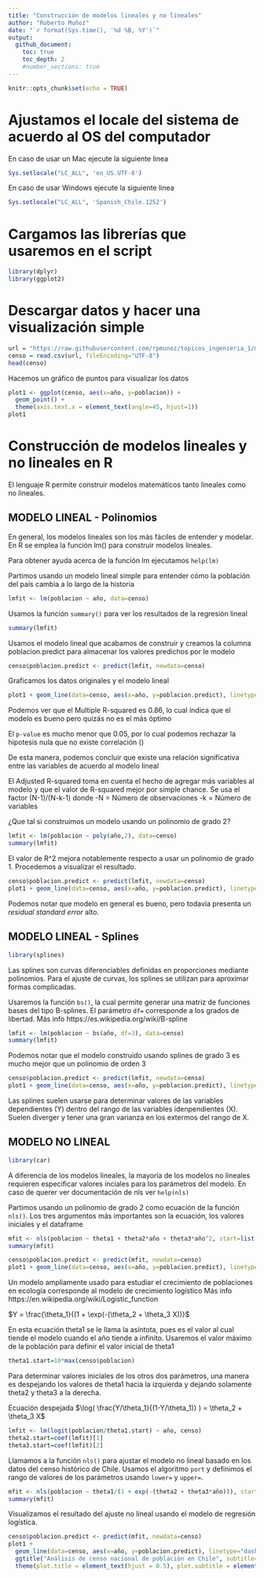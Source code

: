 ```yaml
---
title: "Construcción de modelos lineales y no lineales"
author: "Roberto Muñoz"
date: "`r format(Sys.time(), '%d %B, %Y')`"
output:
  github_document:
    toc: true
    toc_depth: 2
    #number_sections: true
---
```


```r
knitr::opts_chunk$set(echo = TRUE)
```

# Ajustamos el locale del sistema de acuerdo al OS del computador
En caso de usar un Mac ejecute la siguiente linea
```r
Sys.setlocale("LC_ALL", 'en_US.UTF-8')
```

En caso de usar Windows ejecute la siguiente linea
```r
Sys.setlocale("LC_ALL", 'Spanish_Chile.1252')
```

# Cargamos las librerías que usaremos en el script
```r
library(dplyr)
library(ggplot2)
```

# Descargar datos y hacer una visualización simple

```r
url = "https://raw.githubusercontent.com/rpmunoz/topicos_ingenieria_1/master/clase_7/data/censo_chile.csv"
censo = read.csv(url, fileEncoding="UTF-8")
head(censo)
```

Hacemos un gráfico de puntos para visualizar los datos
```r
plot1 <- ggplot(censo, aes(x=año, y=poblacion)) +
  geom_point() +
  theme(axis.text.x = element_text(angle=45, hjust=1))
plot1
```

# Construcción de modelos lineales y no lineales en R

El lenguaje R permite construir modelos matemáticos tanto lineales como no lineales.

## MODELO LINEAL - Polinomios

En general, los modelos lineales son los más fáciles de entender y modelar. En R se emplea la función lm() para construir modelos lineales.

Para obtener ayuda acerca de la función lm ejecutamos `help(lm)`

Partimos usando un modelo lineal simple para entender cómo la población del país cambia a lo largo de la historia
```r
lmfit <- lm(poblacion ~ año, data=censo)
```

Usamos la función `summary()` para ver los resultados de la regresión lineal
```r
summary(lmfit)
```

Usamos el modelo lineal que acabamos de construir y creamos la columna poblacion.predict para almacenar los valores predichos por le modelo
```r
censo$poblacion.predict <- predict(lmfit, newdata=censo)
```

Graficamos los datos originales y el modelo lineal
```r
plot1 + geom_line(data=censo, aes(x=año, y=poblacion.predict), linetype="dashed", color="red")
```

Podemos ver que el Multiple R-squared es 0.86, lo cual indica que el modelo es bueno pero quizás no es el más óptimo

El `p-value` es mucho menor que 0.05, por lo cual podemos rechazar la hipotesis nula que no existe correlación (\beta=0)

De esta manera, podemos concluir que existe una relación significativa entre las variables de acuerdo al modelo lineal

El Adjusted R-squared toma en cuenta el hecho de agregar más variables al modelo y que el valor de R-squared mejor por simple chance. Se usa el factor (N-1)/(N-k-1) donde
-N = Número de observaciones
-k = Número de variables

¿Que tal si construimos un modelo usando un polinomio de grado 2?
```r
lmfit <- lm(poblacion ~ poly(año,2), data=censo)
summary(lmfit)
```

El valor de R^2 mejora notablemente respecto a usar un polinomio de grado 1. Procedemos a visualizar el resultado.
```r
censo$poblacion.predict <- predict(lmfit, newdata=censo)
plot1 + geom_line(data=censo, aes(x=año, y=poblacion.predict), linetype="dashed", color="red")
```

Podemos notar que modelo en general es bueno, pero todavía presenta un *residual standard error* alto.

## MODELO LINEAL - Splines

```r
library(splines)
```

Las splines son curvas diferenciables definidas en proporciones mediante polinomios. Para el ajuste de curvas, los splines se utilizan para aproximar formas complicadas.

Usaremos la función `bs()`, la cual permite generar una matriz de funciones bases del tipo B-splines. El parámetro `df=` corresponde a los grados de libertad. Más info https://es.wikipedia.org/wiki/B-spline

```r
lmfit <- lm(poblacion ~ bs(año, df=3), data=censo)
summary(lmfit)
```

Podemos notar que el modelo construido usando splines de grado 3 es mucho mejor que un polinomio de orden 3

```r
censo$poblacion.predict <- predict(lmfit, newdata=censo)
plot1 + geom_line(data=censo, aes(x=año, y=poblacion.predict), linetype="dashed", color="red")
```

Las splines suelen usarse para determinar valores de las variables dependientes (Y) dentro del rango de las variables idenpendientes (X). Suelen diverger y tener una gran varianza en los extermos del rango de X.

## MODELO NO LINEAL

```r
library(car)
```

A diferencia de los modelos lineales, la mayoría de los modelos no lineales requieren especificar valores inciales para los parámetros del modelo. En caso de querer ver documentación de nls ver `help(nls)`

Partimos usando un polinomio de grado 2 como ecuación de la función `nls()`. Los tres argumentos más importantes son la ecuación, los valores iniciales y el dataframe

```r
mfit <- nls(poblacion ~ theta1 + theta2*año + theta3*año^2, start=list(theta1=5e6, theta2=15e6, theta3=5e6), data=censo)
summary(mfit)
```

```r
censo$poblacion.predict <- predict(mfit, newdata=censo)
plot1 + geom_line(data=censo, aes(x=año, y=poblacion.predict), linetype="dashed", color="red")
```

Un modelo ampliamente usado para estudiar el crecimiento de poblaciones en ecología corresponde al modelo de crecimiento logístico
Más info https://en.wikipedia.org/wiki/Logistic_function

$Y = \frac{\theta_1}{(1 + \exp(-(\theta_2 + \theta_3 X))}$

En esta ecuación theta1 se le llama la asíntota, pues es el valor al cual tiende el modelo cuando el año tiende a infinito. Usaremos el valor máximo de la población para definir el valor inicial de theta1 
```r
theta1.start=10*max(censo$poblacion)
```

Para determinar valores iniciales de los otros dos parámetros, una manera es despejando los valores de theta1 hacia la izquierda y dejando solamente theta2 y theta3 a la derecha.

Ecuación despejada
$\log( \frac{Y/\theta_1}{(1-Y/\theta_1)} ) = \theta_2 + \theta_3 X$
```r
lmfit <- lm(logit(poblacion/theta1.start) ~ año, censo)
theta2.start=coef(lmfit)[1]
theta3.start=coef(lmfit)[2]
```

Llamamos a la función `nls()` para ajustar el modelo no lineal basado en los datos del censo histórico de Chile. Usamos el algoritmo `port` y definimos el rango de valores de los parámetros usando `lower=` y `upper=`.
```r
mfit <- nls(poblacion ~ theta1/(1 + exp(-(theta2 + theta3*año))), start=list(theta1=theta1.start, theta2=theta2.start, theta3=theta3.start), data=censo, control = list(maxiter = 100), algorithm="port", lower=c(theta1.start/10,-Inf,-Inf), upper=c(theta1.start*10.,Inf, Inf))
summary(mfit)
```

Visualizamos el resultado del ajuste no lineal usando el modelo de regresión logística.
```r
censo$poblacion.predict <- predict(mfit, newdata=censo)
plot1 +
  geom_line(data=censo, aes(x=año, y=poblacion.predict), linetype="dashed", color="red") +
  ggtitle("Análisis de censo nacional de población en Chile", subtitle="Basado en datos históricos recolectados por INE") +
  theme(plot.title = element_text(hjust = 0.5), plot.subtitle = element_text(hjust = 0.5))
```
